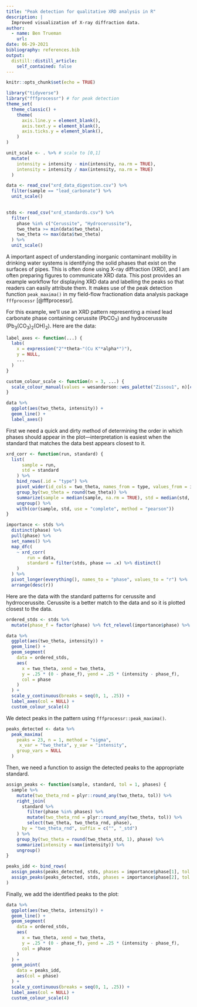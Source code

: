 ```yaml
---
title: "Peak detection for qualitative XRD analysis in R"
description: |
  Improved visualization of X-ray diffraction data.
author:
  - name: Ben Trueman
    url: 
date: 06-29-2021
bibliography: references.bib
output:
  distill::distill_article:
    self_contained: false
---
```



```r
knitr::opts_chunk$set(echo = TRUE)
```

```r
library("tidyverse")
library("fffprocessr") # for peak detection
theme_set(
  theme_classic() + 
    theme(
      axis.line.y = element_blank(),
      axis.text.y = element_blank(),
      axis.ticks.y = element_blank(),
    )
)

unit_scale <- . %>% # scale to [0,1]
  mutate(
    intensity = intensity - min(intensity, na.rm = TRUE),
    intensity = intensity / max(intensity, na.rm = TRUE)
  )

data <- read_csv("xrd_data_digestion.csv") %>% 
  filter(sample == "lead_carbonate") %>% 
  unit_scale() 
  

stds <- read_csv("xrd_standards.csv") %>% 
  filter(
    phase %in% c("Cerussite", "Hydrocerussite"),
    two_theta >= min(data$two_theta),
    two_theta <= max(data$two_theta)
  ) %>% 
  unit_scale() 
```

A important aspect of understanding inorganic contaminant mobility in drinking water systems is identifying the solid phases that exist on the surfaces of pipes. This is often done using X-ray diffraction (XRD), and I am often preparing figures to communicate XRD data. This post provides an example workflow for displaying XRD data and labelling the peaks so that readers can easily attribute them. It makes use of the peak detection function `peak_maxima()` in my field-flow fractionation data analysis package `fffprocessr` [@fffprocessr].

For this example, we'll use an XRD pattern representing a mixed lead carbonate phase containing cerussite (PbCO~3~) and hydrocerussite (Pb~3~(CO~3~)~2~(OH)~2~). Here are the data:

```r

label_axes <- function(...) {
  labs(
    x = expression("2"*theta~"(Cu K"*alpha*")"),
    y = NULL,
    ...
  )
}

custom_colour_scale <- function(n = 3, ...) {
  scale_colour_manual(values = wesanderson::wes_palette("Zissou1", n)[c(1, n)])
}

data %>%
  ggplot(aes(two_theta, intensity)) +
  geom_line() +
  label_axes()
```

First we need a quick and dirty method of determining the order in which phases should appear in the plot---interpretation is easiest when the standard that matches the data best appears closest to it. 

```r

xrd_corr <- function(run, standard) {
  list( 
      sample = run, 
      std = standard
    ) %>% 
    bind_rows(.id = "type") %>% 
    pivot_wider(id_cols = two_theta, names_from = type, values_from = intensity) %>% 
    group_by(two_theta = round(two_theta)) %>% 
    summarize(sample = median(sample, na.rm = TRUE), std = median(std, na.rm = TRUE)) %>% 
    ungroup() %>% 
    with(cor(sample, std, use = "complete", method = "pearson"))
}

importance <- stds %>% 
  distinct(phase) %>% 
  pull(phase) %>% 
  set_names() %>% 
  map_dfc(
    ~ xrd_corr(
        run = data,
        standard = filter(stds, phase == .x) %>% distinct()
    )
  ) %>% 
  pivot_longer(everything(), names_to = "phase", values_to = "r") %>% 
  arrange(desc(r))

```

Here are the data with the standard patterns for cerussite and hydrrocerussite. Cerussite is a better match to the data and so it is plotted closest to the data.

```r

ordered_stds <- stds %>% 
  mutate(phase_f = factor(phase) %>% fct_relevel(importance$phase) %>% as.numeric())

data %>% 
  ggplot(aes(two_theta, intensity)) + 
  geom_line() +
  geom_segment(
    data = ordered_stds,
    aes(
      x = two_theta, xend = two_theta, 
      y = .25 * (0 - phase_f), yend = .25 * (intensity - phase_f), 
      col = phase
    )
  ) + 
  scale_y_continuous(breaks = seq(0, 1, .25)) +
  label_axes(col = NULL) + 
  custom_colour_scale(4)

```
We detect peaks in the pattern using `fffprocessr::peak_maxima()`.

```r

peaks_detected <- data %>% 
  peak_maxima(
    peaks = 23, n = 1, method = "sigma", 
     x_var = "two_theta", y_var = "intensity",
    group_vars = NULL
  )
```

Then, we need a function to assign the detected peaks to the appropriate standard.

```r

assign_peaks <- function(sample, standard, tol = 1, phases) { 
  sample %>% 
    mutate(two_theta_rnd = plyr::round_any(two_theta, tol)) %>% 
    right_join(
      standard %>% 
        filter(phase %in% phases) %>% 
        mutate(two_theta_rnd = plyr::round_any(two_theta, tol)) %>% 
        select(two_theta, two_theta_rnd, phase), 
      by = "two_theta_rnd", suffix = c("", "_std")
    ) %>% 
    group_by(two_theta = round(two_theta_std, 1), phase) %>%
    summarize(intensity = max(intensity)) %>%
    ungroup()
}

peaks_idd <- bind_rows(
  assign_peaks(peaks_detected, stds, phases = importance$phase[1], tol = .5),
  assign_peaks(peaks_detected, stds, phases = importance$phase[2], tol = .5)
)

```

Finally, we add the identified peaks to the plot:

```r

data %>% 
  ggplot(aes(two_theta, intensity)) + 
  geom_line() +
  geom_segment(
    data = ordered_stds,
    aes(
      x = two_theta, xend = two_theta, 
      y = .25 * (0 - phase_f), yend = .25 * (intensity - phase_f), 
      col = phase
    )
  ) + 
  geom_point(
    data = peaks_idd,
    aes(col = phase)
  ) + 
  scale_y_continuous(breaks = seq(0, 1, .25)) +
  label_axes(col = NULL) + 
  custom_colour_scale(4)

```


